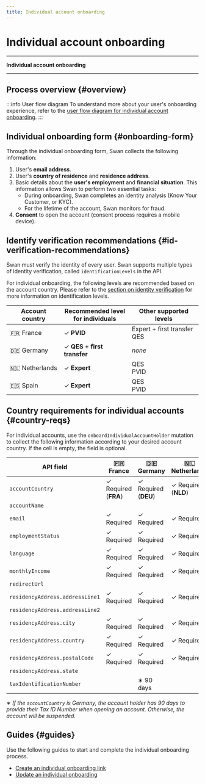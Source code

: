 ```yaml
---
title: Individual account onboarding
---
```


# Individual account onboarding


***

**Individual account onboarding** *<IndividualOnboardingDefinition />*

***

## Process overview {#overview}


<OnboardingOverview accountType="an individual" numberSteps="four" />

:::info User flow diagram
To understand more about your user's onboarding experience, refer to the [user flow diagram for individual account onboarding](../support.mdx).
:::

## Individual onboarding form {#onboarding-form}

Through the individual onboarding form, Swan collects the following information:

1. User's **email address**.
1. User's **country of residence** and **residence address**.
1. Basic details about the **user's employment** and **financial situation**. This information allows Swan to perform two essential tasks:
    * During onboarding, Swan completes an identity analysis (Know Your Customer, or KYC).
    * For the lifetime of the account, Swan monitors for fraud.
1. **Consent** to open the account (consent process requires a mobile device).

## Identify verification recommendations {#id-verification-recommendations}

Swan must verify the identity of every user.
Swan supports multiple types of identity verification, called `identificationLevels` in the API.

For individual onboarding, the following levels are recommended based on the account country.
Please refer to the [section on identity verification](https://docs.swan.io/concept/user#identification-level) for more information on identification levels.

| Account country | Recommended level<br/>for individuals | Other supported levels |
|---|---|---|
| 🇫🇷 France | ✓ **PVID** | Expert + first transfer<br/>QES |
| 🇩🇪 Germany | ✓ **QES + first transfer** | *none* |
| 🇳🇱 Netherlands | ✓ **Expert** | QES<br/>PVID |
| 🇪🇸 Spain | ✓ **Expert** | QES<br/>PVID |

## Country requirements for individual accounts {#country-reqs}


<CountryReqs thisAccountType="individual" thatAccountType="company" />

For individual accounts, use the `onboardIndividualAccountHolder` mutation to collect the following information according to your desired account country.
If the cell is empty, the field is optional.

| API field | 🇫🇷<br/>France | 🇩🇪<br/>Germany | 🇳🇱<br/>Netherlands | 🇪🇸<br/>Spain |
|---|---|---|---|---|
|`accountCountry`| ✓ Required (**FRA**) | ✓ Required (**DEU**) | ✓ Required (**NLD**) | ✓ Required (**ESP**) |
|`accountName`|  |  |  |  |
|`email`| ✓ Required | ✓ Required | ✓ Required | ✓ Required |
|`employmentStatus`| ✓ Required | ✓ Required | ✓ Required | ✓ Required |
|`language`| ✓ Required | ✓ Required | ✓ Required | ✓ Required |
|`monthlyIncome`| ✓ Required | ✓ Required | ✓ Required | ✓ Required |
|`redirectUrl`|  |  |  |  |
|`residencyAddress.addressLine1`| ✓ Required | ✓ Required | ✓ Required | ✓ Required |
|`residencyAddress.addressLine2`|  |  |  |
|`residencyAddress.city`| ✓ Required | ✓ Required | ✓ Required | ✓ Required |
|`residencyAddress.country`| ✓ Required | ✓ Required | ✓ Required | ✓ Required |
|`residencyAddress.postalCode`| ✓ Required | ✓ Required | ✓ Required | ✓ Required |
|`residencyAddress.state`|  |  |  |  |
|`taxIdentificationNumber`|  | ∗ 90 days |  |  |

∗ *If the `accountCountry` is Germany, the account holder has 90 days to provide their Tax ID Number when opening an account.
Otherwise, the account will be suspended.*

## Guides {#guides}

Use the following guides to start and complete the individual onboarding process.

* [Create an individual onboarding link](./guide-create.mdx)
* [Update an individual onboarding](./guide-update.mdx)